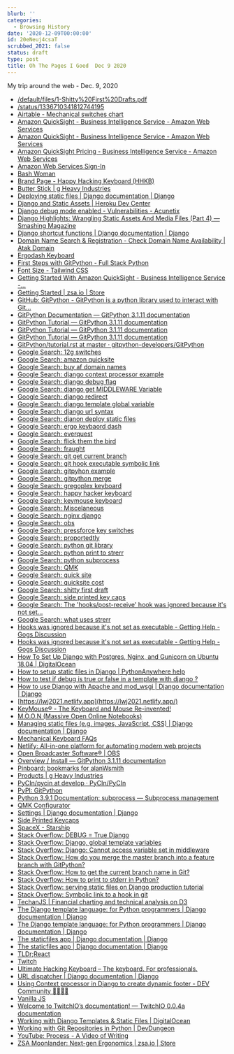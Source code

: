 ```yaml
---
blurb: ''
categories:
  - Browsing History
date: '2020-12-09T00:00:00'
id: 20eNeuj4csaT
scrubbed_2021: false
status: draft
type: post
title: Oh The Pages I Goed  Dec 9 2020
---
```


My trip around the web - Dec. 9, 2020

- [/default/files/1-Shitty%20First%20Drafts.pdf](https://wrd.as.uky.edu/sites/default/files/1-Shitty%20First%20Drafts.pdf)
- [/status/1336710341812744195](https://twitter.com/KR1573N/status/1336710341812744195)
- [Airtable - Mechanical switches chart](https://airtable.com/shr2beqjUXzTk6GfS/tblYLigKdFcOriJ1k?backgroundColor=orange&viewControls=on)
- [Amazon QuickSight - Business Intelligence Service - Amazon Web Services](https://aws.amazon.com/quicksight/)
- [Amazon QuickSight - Business Intelligence Service - Amazon Web Services](https://aws.amazon.com/quicksight/?nc=sn&loc=1)
- [Amazon QuickSight Pricing - Business Intelligence Service - Amazon Web Services](https://aws.amazon.com/quicksight/pricing/)
- [Amazon Web Services Sign-In](https://signin.aws.amazon.com/signin?redirect_uri=https%3A%2F%2Fportal.aws.amazon.com%2Fbilling%2Fsignup%2Fresume&client_id=signup#/start)
- [Bash Woman](https://bashwoman.hashnode.dev/)
- [Brand Page - Happy Hacking Keyboard (HHKB)](https://www.hhkeyboard.com/uk/)
- [Butter Stick | g Heavy Industries](https://www.gboards.ca/product/butter-stick-limited-edition)
- [Deploying static files | Django documentation | Django](https://docs.djangoproject.com/en/3.1/howto/static-files/deployment/)
- [Django and Static Assets | Heroku Dev Center](https://devcenter.heroku.com/articles/django-assets)
- [Django debug mode enabled - Vulnerabilities - Acunetix](https://www.acunetix.com/vulnerabilities/web/django-debug-mode-enabled/)
- [Django Highlights: Wrangling Static Assets And Media Files (Part 4) — Smashing Magazine](https://www.smashingmagazine.com/2020/06/django-highlights-wrangling-static-assets-media-files-part-4/)
- [Django shortcut functions | Django documentation | Django](https://docs.djangoproject.com/en/3.1/topics/http/shortcuts/)
- [Domain Name Search & Registration - Check Domain Name Availability | Atak Domain](https://www.atakdomain.com/en/domain-name-search)
- [Ergodash Keyboard](http://xahlee.info/kbd/ergodash_keyboard.html)
- [First Steps with GitPython - Full Stack Python](https://www.fullstackpython.com/blog/first-steps-gitpython.html)
- [Font Size - Tailwind CSS](https://tailwindcss.com/docs/font-size)
- [Getting Started With Amazon QuickSight - Business Intelligence Service -...](https://aws.amazon.com/quicksight/getting-started/?nc=sn&loc=5)
- [Getting Started | zsa.io | Store](https://www.zsa.io/101/)
- [GitHub: GitPython - GitPython is a python library used to interact with Git...](https://github.com/gitpython-developers/GitPython)
- [GitPython Documentation — GitPython 3.1.11 documentation](https://gitpython.readthedocs.io/en/stable/)
- [GitPython Tutorial — GitPython 3.1.11 documentation](https://gitpython.readthedocs.io/en/stable/tutorial.html#tutorial-label)
- [GitPython Tutorial — GitPython 3.1.11 documentation](https://gitpython.readthedocs.io/en/stable/tutorial.html)
- [GitPython Tutorial — GitPython 3.1.11 documentation](https://gitpython.readthedocs.io/en/stable/tutorial.html#understanding-objects)
- [GitPython/tutorial.rst at master · gitpython-developers/GitPython](https://github.com/gitpython-developers/GitPython/blob/master/doc/source/tutorial.rst)
- [Google Search: 12g switches](https://www.google.com/search?client=safari&rls=en&q=12g+switches&ie=UTF-8&oe=UTF-8)
- [Google Search: amazon quicksite](https://www.google.com/search?client=safari&rls=en&q=amazon+quicksite&ie=UTF-8&oe=UTF-8)
- [Google Search: buy af domain names](https://www.google.com/search?client=safari&rls=en&q=buy+af+domain+names&ie=UTF-8&oe=UTF-8)
- [Google Search: django context processor example](https://www.google.com/search?client=safari&rls=en&q=django+context+processor+example&ie=UTF-8&oe=UTF-8)
- [Google Search: django debug flag](https://www.google.com/search?client=safari&rls=en&q=django+debug+flag&ie=UTF-8&oe=UTF-8)
- [Google Search: django get MIDDLEWARE Variable](https://www.google.com/search?client=safari&rls=en&q=django+get+MIDDLEWARE+Variable&ie=UTF-8&oe=UTF-8)
- [Google Search: django redirect](https://www.google.com/search?client=safari&rls=en&q=django+redirect&ie=UTF-8&oe=UTF-8)
- [Google Search: django template global variable](https://www.google.com/search?client=safari&rls=en&q=django+template+global+variable&ie=UTF-8&oe=UTF-8)
- [Google Search: django url syntax](https://www.google.com/search?client=safari&rls=en&q=django+url+syntax&ie=UTF-8&oe=UTF-8)
- [Google Search: djanon deploy static files](https://www.google.com/search?client=safari&rls=en&q=djanon+deploy+static+files&ie=UTF-8&oe=UTF-8)
- [Google Search: ergo keybaord dash](https://www.google.com/search?client=safari&rls=en&q=ergo+keybaord+dash&ie=UTF-8&oe=UTF-8)
- [Google Search: everquest](https://www.google.com/search?client=safari&rls=en&q=everquest&ie=UTF-8&oe=UTF-8)
- [Google Search: flick them the bird](https://www.google.com/search?client=safari&rls=en&q=flick+them+the+bird&ie=UTF-8&oe=UTF-8)
- [Google Search: fraught](https://www.google.com/search?client=safari&rls=en&q=fraught&ie=UTF-8&oe=UTF-8)
- [Google Search: git get current branch](https://www.google.com/search?client=safari&rls=en&q=git+get+current+branch&ie=UTF-8&oe=UTF-8)
- [Google Search: git hook executable symbolic link](https://www.google.com/search?client=safari&rls=en&q=git+hook+executable+symbolic+link&ie=UTF-8&oe=UTF-8)
- [Google Search: gitpyhon example](https://www.google.com/search?client=safari&rls=en&q=gitpyhon+example&ie=UTF-8&oe=UTF-8)
- [Google Search: gitpython merge](https://www.google.com/search?client=safari&rls=en&q=gitpython+merge&ie=UTF-8&oe=UTF-8)
- [Google Search: gregoplex keyboard](https://www.google.com/search?newwindow=1&client=safari&rls=en&ei=m4HRX93ADYf45gLr9p3QBA&q=gregoplex+keyboard&oq=gregoplex+keyboard&gs_lcp=CgZwc3ktYWIQAzIHCAAQyQMQDToECAAQDToGCAAQDRAeUNAWWJYdYKgeaABwAHgAgAFciAGjBpIBAjEwmAEAoAEBqgEHZ3dzLXdpesABAQ&sclient=psy-ab&ved=0ahUKEwid-or_qMLtAhUHvFkKHWt7B0oQ4dUDCAw&uact=5)
- [Google Search: happy hacker keyboard](https://www.google.com/search?client=safari&rls=en&q=happy+hacker+keyboard&ie=UTF-8&oe=UTF-8)
- [Google Search: keymouse keyboard](https://www.google.com/search?client=safari&rls=en&q=keymouse+keyboard&ie=UTF-8&oe=UTF-8)
- [Google Search: Miscelaneous](https://www.google.com/search?client=safari&rls=en&q=Miscelaneous&ie=UTF-8&oe=UTF-8)
- [Google Search: nginx django](https://www.google.com/search?client=safari&rls=en&q=nginx+django&ie=UTF-8&oe=UTF-8)
- [Google Search: obs](https://www.google.com/search?client=safari&rls=en&q=obs&ie=UTF-8&oe=UTF-8)
- [Google Search: pressforce key switches](https://www.google.com/search?newwindow=1&client=safari&rls=en&ei=ooTRX6W6MojW5gKhp5DgBw&q=pressforce+key+switches&oq=pressforce+key+switches&gs_lcp=CgZwc3ktYWIQAzIFCAAQzQIyBQgAEM0CMgUIABDNAjIFCAAQzQI6BQgAEJECOgsILhCxAxDHARCjAjoICAAQsQMQgwE6AggAOgUIABCxAzoICAAQyQMQkQI6BAgAEEM6BQguELEDOggIABCxAxDJAzoICC4QxwEQrwE6BAgAEAo6CAguEMkDEJMCOgIILjoKCC4QxwEQrwEQCjoFCAAQyQM6BwgAEMkDEAo6CQgAEMkDEBYQHjoFCCEQoAE6BQghEKsCOgcIIRAKEKABUNBSWLiCAWDRhAFoA3AAeACAAX-IAdcTkgEEMjMuNZgBAKABAaoBB2d3cy13aXrAAQE&sclient=psy-ab&ved=0ahUKEwilk_bwq8LtAhUIq1kKHaETBHwQ4dUDCAw&uact=5)
- [Google Search: proportedtly](https://www.google.com/search?client=safari&rls=en&q=proportedtly&ie=UTF-8&oe=UTF-8)
- [Google Search: python git library](https://www.google.com/search?client=safari&rls=en&q=python+git+library&ie=UTF-8&oe=UTF-8)
- [Google Search: python print to strerr](https://www.google.com/search?client=safari&rls=en&q=python+print+to+strerr&ie=UTF-8&oe=UTF-8)
- [Google Search: python subprocess](https://www.google.com/search?client=safari&rls=en&q=python+subprocess&ie=UTF-8&oe=UTF-8)
- [Google Search: QMK](https://www.google.com/search?client=safari&rls=en&q=QMK&ie=UTF-8&oe=UTF-8)
- [Google Search: quick site](https://www.google.com/search?client=safari&rls=en&q=quick+site&ie=UTF-8&oe=UTF-8)
- [Google Search: quicksite cost](https://www.google.com/search?client=safari&rls=en&q=quicksite+cost&ie=UTF-8&oe=UTF-8)
- [Google Search: shitty first draft](https://www.google.com/search?client=safari&rls=en&q=shitty+first+draft&ie=UTF-8&oe=UTF-8)
- [Google Search: side printed key caps](https://www.google.com/search?client=safari&rls=en&q=side+printed+key+caps&ie=UTF-8&oe=UTF-8)
- [Google Search: The 'hooks/post-receive' hook was ignored because it's not set...](https://www.google.com/search?newwindow=1&client=safari&rls=en&ei=-SXQX9CMMsPy5gLDx6OgAg&q=The+%27hooks%2Fpost-receive%27+hook+was+ignored+because+it%27s+not+set+as+executable+symbolic+link&oq=The+%27hooks%2Fpost-receive%27+hook+was+ignored+because+it%27s+not+set+as+executable+symbolic+link&gs_lcp=CgZwc3ktYWIQAzoECAAQRzoHCAAQyQMQHjoFCAAQyQM6BAghEApQ3kBYhlVgpldoAHACeAGAAcgBiAGTDJIBBjE0LjIuMZgBAKABAaoBB2d3cy13aXrIAQjAAQE&sclient=psy-ab&ved=0ahUKEwiQ7dy73b_tAhVDuVkKHcPjCCQQ4dUDCAw&uact=5)
- [Google Search: what uses strerr](https://www.google.com/search?client=safari&rls=en&q=what+uses+strerr&ie=UTF-8&oe=UTF-8)
- [Hooks was ignored because it's not set as executable - Getting Help - Gogs Discussion](https://discuss.gogs.io/t/hooks-was-ignored-because-its-not-set-as-executable/1866)
- [Hooks was ignored because it's not set as executable - Getting Help - Gogs Discussion](https://discuss.gogs.io/t/hooks-was-ignored-because-its-not-set-as-executable/1866/9)
- [How To Set Up Django with Postgres, Nginx, and Gunicorn on Ubuntu 18.04 | DigitalOcean](https://www.digitalocean.com/community/tutorials/how-to-set-up-django-with-postgres-nginx-and-gunicorn-on-ubuntu-18-04)
- [How to setup static files in Django | PythonAnywhere help](https://help.pythonanywhere.com/pages/DjangoStaticFiles/)
- [How to test if debug is true or false in a template with django ?](https://moonbooks.org/Articles/How-to-test-if-debug-is-true-or-false-in-a-template-with-django-/)
- [How to use Django with Apache and mod_wsgi | Django documentation | Django](https://docs.djangoproject.com/en/3.1/howto/deployment/wsgi/modwsgi/#serving-files)
- [https://lwj2021.netlify.app](https://lwj2021.netlify.app/)
- [KeyMouse® - The Keyboard and Mouse Re-invented!](https://www.keymouse.com/)
- [M.O.O.N (Massive Open Online Notebooks)](https://moonbooks.org/)
- [Managing static files (e.g. images, JavaScript, CSS) | Django documentation | Django](https://docs.djangoproject.com/en/3.1/howto/static-files/)
- [Mechanical Keyboard FAQs](https://mechanicalkeyboards.com/faqs.php?q=mechanical_switch_difference)
- [Netlify: All-in-one platform for automating modern web projects](https://www.netlify.com/)
- [Open Broadcaster Software®️ | OBS](https://obsproject.com/)
- [Overview / Install — GitPython 3.1.11 documentation](https://gitpython.readthedocs.io/en/stable/intro.html)
- [Pinboard: bookmarks for alanWsmith](https://pinboard.in/u:alanWsmith)
- [Products | g Heavy Industries](https://www.gboards.ca/products)
- [PyCIn/pycin at develop · PyCIn/PyCIn](https://github.com/PyCIn/PyCIn/tree/develop/pycin)
- [PyPI: GitPython](https://pypi.org/project/GitPython/)
- [Python 3.9.1 Documentation: subprocess — Subprocess management](https://docs.python.org/3/library/subprocess.html)
- [QMK Configurator](https://config.qmk.fm/#/alps64/LAYOUT_all)
- [Settings | Django documentation | Django](https://docs.djangoproject.com/en/3.1/ref/settings/)
- [Side Printed Keycaps](https://mechanicalkeyboards.com/shop/index.php?l=product_list&c=800)
- [SpaceX - Starship](https://www.spacex.com/vehicles/starship/index.html)
- [Stack Overflow: DEBUG = True Django](https://stackoverflow.com/questions/14470601/debug-true-django)
- [Stack Overflow: Django, global template variables](https://stackoverflow.com/questions/2223429/django-global-template-variables)
- [Stack Overflow: Django: Cannot access variable set in middleware](https://stackoverflow.com/questions/46554754/django-cannot-access-variable-set-in-middleware)
- [Stack Overflow: How do you merge the master branch into a feature branch with GitPython?](https://stackoverflow.com/questions/36799362/how-do-you-merge-the-master-branch-into-a-feature-branch-with-gitpython)
- [Stack Overflow: How to get the current branch name in Git?](https://stackoverflow.com/questions/6245570/how-to-get-the-current-branch-name-in-git)
- [Stack Overflow: How to print to stderr in Python?](https://stackoverflow.com/questions/5574702/how-to-print-to-stderr-in-python)
- [Stack Overflow: serving static files on Django production tutorial](https://stackoverflow.com/questions/5756614/serving-static-files-on-django-production-tutorial)
- [Stack Overflow: Symbolic link to a hook in git](https://stackoverflow.com/questions/4592838/symbolic-link-to-a-hook-in-git)
- [TechanJS | Financial charting and technical analysis on D3](http://techanjs.org/)
- [The Django template language: for Python programmers | Django documentation | Django](https://docs.djangoproject.com/en/dev/ref/templates/api/#writing-your-own-context-processors)
- [The Django template language: for Python programmers | Django documentation | Django](https://docs.djangoproject.com/en/3.1/ref/templates/api/)
- [The staticfiles app | Django documentation | Django](https://docs.djangoproject.com/en/3.1/ref/contrib/staticfiles/#django-admin-collectstatic)
- [The staticfiles app | Django documentation | Django](https://docs.djangoproject.com/en/3.1/ref/contrib/staticfiles/)
- [TLDr;React](https://tldreact.dev/posts/)
- [Twitch](https://www.twitch.tv/)
- [Ultimate Hacking Keyboard – The keyboard. For professionals.](https://ultimatehackingkeyboard.com/)
- [URL dispatcher | Django documentation | Django](https://docs.djangoproject.com/en/3.1/topics/http/urls/)
- [Using Context processor in Django to create dynamic footer - DEV Community 👩‍💻👨‍💻](https://dev.to/harveyhalwin/using-context-processor-in-django-to-create-dynamic-footer-45k4)
- [Vanilla JS](http://vanilla-js.com/)
- [Welcome to TwitchIO’s documentation! — TwitchIO 0.0.4a documentation](https://twitchio.readthedocs.io/en/rewrite/)
- [Working with Django Templates &amp; Static Files | DigitalOcean](https://www.digitalocean.com/community/tutorials/working-with-django-templates-static-files)
- [Working with Git Repositories in Python | DevDungeon](https://www.devdungeon.com/content/working-git-repositories-python)
- [YouTube: Process - A Video of Writing](https://www.youtube.com/watch?v=vqcendFpmeg&t=2s)
- [ZSA Moonlander: Next-gen Ergonomics | zsa.io | Store](https://www.zsa.io/moonlander/)
